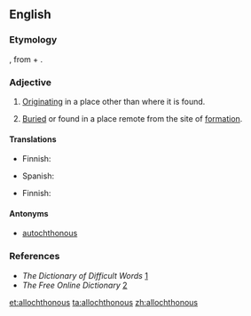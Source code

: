 ==English==

===Etymology===
{{etyl|grc}} {{term|ἄλλοχθών|sc=polytonic|tr=allokhthōn|lang=grc}}, from {{term|ἄλλος||other|lang=grc|sc=polytonic}} + {{term|χθών||earth|lang=grc|sc=polytonic|tr=khthōn}}.{{attention|grc|please check diacritics, etc.}}

===Adjective===
{{en-adj|-}}

# [[originate|Originating]] in a place other than where it is found.
# {{geology}} [[buried|Buried]] or found in a place remote from the site of [[formation]].

====Translations====
{{trans-top|originating in a place other than where it is found}}
* Finnish: {{t|fi|vierasperäinen}}
{{trans-mid}}
* Spanish: {{t|es|alóctono}}
{{trans-bottom}}

{{trans-top|geology: being far from the place of formation}}
* Finnish: {{t-|fi|alloktoninen}}
{{trans-mid}}
{{trans-bottom}}

====Antonyms====
* [[autochthonous]]

===References===
* ''The Dictionary of Difficult Words'' [http://www.tiscali.co.uk/reference/dictionaries/difficultwords/data/d0000625.html]
* ''The Free Online Dictionary'' [http://www.thefreedictionary.com/allochthonous]

[[et:allochthonous]]
[[ta:allochthonous]]
[[zh:allochthonous]]